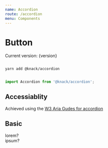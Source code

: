 ```yaml
---
name: Accordion
route: /accordion
menu: Components
---
```



# Button
<span>Current version: {version}</span>

```sh

yarn add @knack/accordion

```

```js

import Accordion from '@knack/accordion';

```

## Accessiablity
Achieved using the
[W3 Aria Gudes for accordion](https://www.w3.org/TR/2018/WD-wai-aria-practices-1.2-20181218/examples/accordion/accordion.html)


## Basic
<Playground>
  <Accordion>
    <Row title="Question 1">
      <div>lorem?</div>
    </Row>
    <Row title="Question 2">
      <div>ipsum?</div>
    </Row>
  </Accordion>
</Playground>

